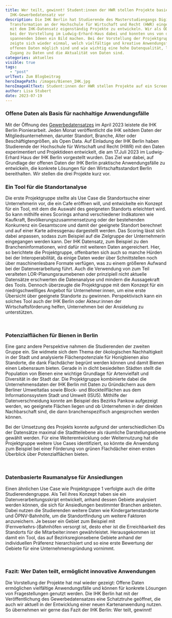 ```yaml
---
title: Wer teilt, gewinnt! Student:innen der HWR stellen Projekte basierend auf
  IHK-Gewerbedatensatz vor
description: Die IHK Berlin hat Studierende des Masterstudiengangs Digitale
  Transformation an der Hochschule für Wirtschaft und Recht (HWR) eingeladen,
  mit dem IHK-Datensatz eigenständig Projekte zu entwickeln. Wir als ODIS waren
  bei der Vorstellung im Ludwig-Erhard-Haus dabei und konnten uns von den
  spannenden Ideen ein Bild machen. Bei der Vorstellung der Projektgruppen
  zeigte sich wieder einmal, welch vielfältige und kreative Anwendungsfälle mit
  offenen Daten möglich sind und wie wichtig eine hohe Datenqualität, leichter
  Zugang zu Daten und die Aktualität von Daten sind.
categories: aktuelles
visible: true
tags:
  - "post"
urlText: Zum Blogbeitrag
heroImagePath: /images/Bienen_IHK.jpg
heroImageAltText: Student:innen der HWR stellen Projekte auf ein Screen vor
author: Lisa Stubert
date: 2023-07-19
---
```


### Offene Daten als Basis für nachhaltige Anwendungsfälle

Mit der Öffnung des [Gewerbedatensatzes](https://daten.berlin.de/datensaetze/gewerbedaten-der-ihk-berlin) im April 2023 leistete die IHK Berlin Pionierarbeit. Jeden Monat veröffentlicht die IHK seitdem Daten der Mitgliedsunternehmen, darunter Standort, Branche, Alter oder Beschäftigtengrößen, als Open Data. Auf Einladung der IHK Berlin haben Studierende der Hochschule für Wirtschaft und Recht (HWR) mit den Daten experimentiert und Projektideen entwickelt, die am 17.Juli 2023 im Ludwig-Erhard Haus der IHK Berlin vorgestellt wurden. Das Ziel war dabei, auf Grundlage der offenen Daten der IHK Berlin praktische Anwendungsfälle zu entwickeln, die konkrete Lösungen für den Wirtschaftsstandort Berlin bereithalten. Wir stellen die drei Projekte kurz vor.

### Ein Tool für die Standortanalyse

Die erste Projektgruppe stellte als Use Case die Standortsuche einer Unternehmerin vor, die ein Cafe eröffnen will, und entwickelte ein Konzept für ein Tool, mit dem die Auswahl des geeigneten Standorts erleichtert wird. So kann mithilfe eines Scorings anhand verschiedener Indikatoren wie Kaufkraft, Bevölkerungszusammensetzung oder der bestehenden Konkurrenz ein Gesamtscore und damit der geeignete Standort berechnet und auf einer Karte adressgenau dargestellt werden. Das Scoring lässt sich dabei anpassen, sodass zum Beispiel auf die Zielgruppe der Unternehmerin eingegangen werden kann. Der IHK Datensatz, zum Beispiel zu den Brancheninformationen, wird dafür mit weiteren Daten angereichert. Hier, so berichtete die Projektgruppe, offenbarten sich auch so manche Hürden bei der Interoperabilität, da einige Daten weder über Schnittstellen noch über maschinenlesbare Formate verfügen, was zu einem größeren Aufwand bei der Datenverarbeitung führt. Auch die Verwendung von zum Teil veralteten LOR-Planungsraumebenen oder prinzipiell nicht aktuelle Datensätze erschwerten die Datenanalyse und mindern die Aussagekraft des Tools.
Dennoch überzeugte die Projektgruppe mit dem Konzept für ein niedrigschwellliges Angebot für Unternehmer:innen, um eine erste Übersicht über geeignete Standorte zu gewinnen. Perspektivisch kann ein solches Tool auch der IHK Berlin oder Akteur:innen der Wirtschaftsförderung helfen, Unternehmen bei der Ansidelung zu unterstützen.


<ImageSection
  src="/images/datalunchr.jpg"
  caption="Wie können Unternehmer:innen einen geeigneten Standort finden? Die Projektgruppe gibt Einblick in ihr Tool"
/>

<br />

### Potenzialflächen für Bienen in Berlin

Eine ganz andere Perspektive nahmen die Studierenden der zweiten Gruppe ein. Sie widmete sich dem Thema der ökologischen Nachhaltigkeit in der Stadt und analysierte Flächenpotenziale für Honigbienen also Standorte, die dank Flachdächer begrünt werden können und damit Bienen einen Lebensraum bieten. Gerade in in dicht besiedelten Städten stellt die Population von Bienen eine wichtige Grundlage für Artenvielfalt und Diversität in der Stadt dar. Die Projektgruppe kombinierte dabei die Unternehmensdaten der IHK Berlin mit Daten zu Gründächern aus dem Berliner Umweltatlas sowie Block- und Blockteilflächen aus dem Informationssystem Stadt und Umwelt (ISU5).
Mithilfe der Datenverschneidung konnte am Beispiel des Bezirks Pankow aufgezeigt werden, wo geeignete Flächen liegen und ob Unternehmen in der direkten Nachbarschaft sind, die dann branchenspezifisch angesprochen werden können.

Bei der Umsetzung des Projekts konnte aufgrund der unterschiedlichen IDs der Datensätze maximal die Stadtteilebene als räumliche Darstellungsebene gewählt werden. Für eine Weiterentwicklung oder Weiternutzung hat die Projektgruppe weitere Use Cases identifiziert, so könnte die Anwendung zum Beispiel bei einer Förderung von grünen Flachdächer einen ersten Überblick über Potenzialflächen bieten.

<ImageSection
  src="/images/Bienen_IHK.jpg"
  caption="Ein Kartentool für das Potenzial von Flachdächern, vorgestellt von Studierenden der HWR"
/>

<br />

### Datenbasierte Raumanalyse für Ansiedlungen

Einen ähnlichen Use Case wie Projektgruppe 1 verfolgte auch die dritte Studierendengruppe. Als Teil ihres Konzept haben sie ein Datenverarbeitungsskript entwickelt, anhand dessen Gebiete analysiert werden können, die sich für Ansiedlungen bestimmter Branchen anbieten. Dabei nutzen die Studierenden weitere Daten wie Kindergartenstandorte und ÖPNV-Bahnhöfe, um die Standortfindung um weitere Faktoren anzureichern. Je besser ein Gebiet zum Beispiel mit (Fernverkehrs-)Bahnhöfen versorgt ist, desto eher ist die Erreichbarkeit des Standorts für die Mitarbeiter:innen gewährleistet. Herausgekommen ist damit ein Tool, das auf Bezirksregionsebene Gebiete anhand der individuellen Präferenz hierarchisiert und so eine erste Bewertung der Gebiete für eine Unternehmensgründung vornimmt.

<ImageSection
  src="/images/Scoring_IHK.jpg"
  caption="Verschiedene Faktoren können für die Standortwahl wichtig sein. Mithilfe eines Datenanalyseskripts, das die Studierenden entwickelt haben, können Stadtgebiete analysiert und erste Bewertungen vorgenommen werden"
/>

<br />

### Fazit: Wer Daten teilt, ermöglicht innovative Anwendungen

Die Vorstellung der Projekte hat mal wieder gezeigt: Offene Daten ermöglichen vielfältige Anwendungsfälle und können für konkrete Lösungen von Fragestellungen genutzt werden. Die IHK Berlin hat mit der Veröffentlichung des Gewerbedatensatzes eine Schatztruhe geöffnet, die auch wir aktuell in der Entwicklung einer neuen Kartenanwendung nutzen. So übernehmen wir gerne das Fazit der IHK Berlin: Wer teilt, gewinnt!
